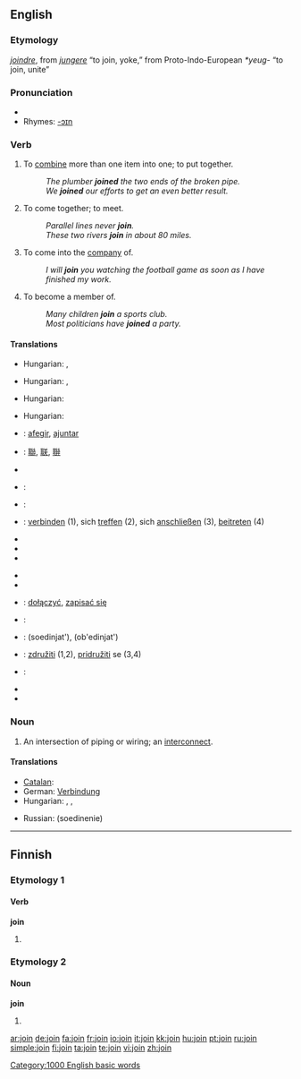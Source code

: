 ==English==

===Etymology===
{{OF.}} ''[[joindre]]'', from {{L.}} ''[[jungere]]'' “to join, yoke,” from Proto-Indo-European ''*yeug-'' “to join, unite”

===Pronunciation===
* {{audio|en-us-join.ogg|Audio (US)}}
* Rhymes: [[Rhymes:English:-ɔɪn|-ɔɪn]]

===Verb===
{{en-verb}}

# To [[combine]] more than one item into one; to put together.
#: ''The plumber '''joined''' the two ends of the broken pipe.''
#: ''We '''joined''' our efforts to get an even better result.''
# To come together; to meet.
#: ''Parallel lines never '''join'''.''
#: ''These two rivers '''join''' in about 80 miles.''
# To come into the [[company]] of.
#: ''I will '''join''' you watching the football game as soon as I have finished my work.''
# To become a member of.
#: ''Many children '''join''' a sports club.''
#: ''Most politicians have '''joined''' a party.''

====Translations====
{{trans-top|to combine more than one item into one; to put together}}
* Hungarian: {{t|hu|összekapcsol}}, {{t|hu|összeköt}}
{{trans-mid}}
{{trans-bottom}}

{{trans-top|to come together; to meet}}
* Hungarian: {{t|hu|beletorkollik}}, {{t|hu|találkozik}}
{{trans-mid}}
{{trans-bottom}}

{{trans-top|to come into the company of}}
* Hungarian: {{t|hu|csatlakozik}}
{{trans-mid}}
{{trans-bottom}}

{{trans-top|to become a member of}}
* Hungarian: {{t|hu|belép}}
{{trans-mid}}
{{trans-bottom}}

{{checktrans-top}}
* {{ttbc|Catalan}}: [[afegir]], [[ajuntar]]
* {{ttbc|CJKV Characters}}: [[聯]], [[联]], [[聨]]
* {{trreq|Chinese}}
* {{ttbc|Dutch}}: {{t-|nl|voegen}}
* {{ttbc|French}}: {{t-|fr|rejoindre}}
* {{ttbc|German}}: [[verbinden]] (1), sich [[treffen]] (2), sich [[anschließen]] (3), [[beitreten]] (4)
* {{trreq|Hebrew}}
* {{trreq|Italian}}
* {{trreq|Japanese}}
{{checktrans-mid}}
* {{trreq|Latin}}
* {{trreq|Old English}}
* {{ttbc|Polish}}: [[dołączyć]], [[zapisać się]]
* {{ttbc|Portuguese}}: {{t+|pt|juntar}}
* {{ttbc|Russian}}: {{t|ru|соединять|sc=Cyrl}} (soedinjat'), {{t|ru|объединять|sc=Cyrl}} (ob'edinjat')
* {{ttbc|Slovene}}: [[združiti]] (1,2), [[pridružiti]] se (3,4)
* {{ttbc|Spanish}}: {{t-|es|juntar}}
* {{trreq|Swedish}}
* {{trreq|Turkish}}
{{checktrans-bottom}}

===Noun===
{{en-noun}}

# An intersection of piping or wiring; an [[interconnect]].

====Translations====
{{trans-top|an intersection of piping or wiring; an interconnect}}
* [[Catalan]]: {{t-|ca|unió}}
* German: [[Verbindung]] {{f}}
* Hungarian: {{t|hu|kötés}}, {{t|hu|csatlakozás}}, {{t|hu|toldás}}
{{trans-mid}}
* Russian: {{t+|ru|соединение|sc=Cyrl}} (soedinenie)
{{trans-bottom}}

[[Category:1000 English basic words]]

----

==Finnish==

===Etymology 1===

====Verb====
'''join'''

# {{fi-form of|juoda|type=verb|pr=first-person|pl=singular|mood=indicative|tense=past}}

===Etymology 2===

====Noun====
'''join'''

# {{fi-form of|joki|type=noun|case=instructive|pl=plural}}

[[ar:join]]
[[de:join]]
[[fa:join]]
[[fr:join]]
[[io:join]]
[[it:join]]
[[kk:join]]
[[hu:join]]
[[pt:join]]
[[ru:join]]
[[simple:join]]
[[fi:join]]
[[ta:join]]
[[te:join]]
[[vi:join]]
[[zh:join]]